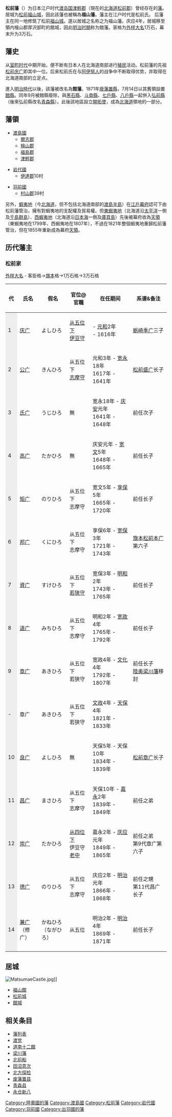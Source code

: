 {{Location map |Japan
|label=松前藩<br>外樣<br>1萬石(格)
|lat_deg=41|lat_min=25|lat_sec=49.17
|lon_deg=140|lon_min=6|lon_sec=30.96
|position=right
|width=300
|caption=松前藩的位置
|mark=Maru ni Takedabishi (No background and Black color drawing).svg
|marksize=30
}}
'''松前藩'''（{{jpn|j=松前藩|hg=まつまえはん|rm=Matsumae han|f=y}}）为日本江户时代[[渡岛国|渡岛国]][[津輕郡_(渡島國)|津輕郡]]（現在的[[北海道|北海道]][[松前郡|松前郡]]）曾经存在的[[藩_(日本)|藩]]。居城为[[松前城|松前福山城]]，因此該藩也被稱為'''福山藩'''。藩主在江户时代是松前氏。
后藩主在同一地修筑了松前[[福山城|福山城]]。遂以居城之名称之为福山藩。庆应4年，居城移至領内檜山郡厚沢部町的館城，因此[[明治时期|明治时期]]称为館藩。家格为[[外样大名|外样大名]]1万石，幕末升为3万石。

== 藩史 ==
从[[室町时代|室町时代]]中期开始，便不断有日本人在北海道南部进行[[殖民|殖民]]活动。松前藩的先祖[[松前庆广|松前庆广]]即其中一位。后来松前氏在与[[阿伊努人|阿伊努人]]的战争中不断取得优势，并取得在北海道南部的立足点。

進入[[明治時代|明治時代]]以後，該藩被改名為'''館藩'''。1871年[[廢藩置縣|廢藩置縣]]，7月14日以其舊領設置[[館縣|館縣]]。同年9月被館縣廢除，與[[黑石縣|黑石縣]]、[[斗南縣|斗南縣]]、[[七戶縣|七戶縣]]、[[八戶縣|八戶縣]]一起併入[[弘前縣|弘前縣]]（後來弘前縣改名[[青森縣|青森縣]]）。此後該地區設立[[開拓使|開拓使]]，成為[[北海道|北海道]]領地的一部分。

== 藩領 ==
*[[渡島國|渡島國]]
**[[爾志郡|爾志郡]]
**[[檜山郡|檜山郡]]
**[[福島郡|福島郡]]
**[[津輕郡_(渡島國)|津輕郡]]

*[[岩代國|岩代國]]
**[[伊達郡|伊達郡]]10村

*[[羽前國|羽前國]]
**[[村山郡|村山郡]]39村

另外，[[蝦夷地|蝦夷地]]（今[[北海道|北海道]]，但不包括北海道南部的[[渡島半島|渡島半島]]）在[[江戶幕府|江戶幕府]]認可下由松前藩管治，擁有對蝦夷地的支配權及貿易權。但[[東蝦夷地|東蝦夷地]]（北海道沿[[太平洋|太平洋]]一側及[[千島群島|千島群島]]）、[[西蝦夷地|西蝦夷地]]（北海道沿[[日本海|日本海]]一側及[[庫頁島|庫頁島]]）先後被幕府收為[[天領|天領]]（東蝦夷地在1799年、西蝦夷地在1807年），不過在1821年整個蝦夷地重歸松前藩管治，但在1855年重新成為幕府[[天領|天領]]。

==历代藩主 ==
=== 松前家 ===
[[外样大名|外样大名]] - 客臣格→[[旗本|旗本]]格→1万石格→3万石格
{| class="wikitable" border="1" frame="box" rules="all" cellspacing="0" cellpadding="3" 
|- style="background:#eee"
! 代
! 氏名
! 假名
! 官位@官職
! 在任期间
! 系谱&备注
|-
! style="background:#eee"|1
|[[松前庆广|庆广]]
|よしひろ
|[[从五位|从五位下]]<br>[[伊豆国|伊豆守]]
| - [[元和_(日本)|元和]]2年<br> - 1616年
|[[蛎崎季广|蛎崎季广]]三子
|-
! style="background:#eee"|2
|[[松前公广|公广]]
|きんひろ
|从五位下<br>[[志摩国|志摩守]]
|元和3年 - [[宽永|宽永]]18年<br>1617年 - 1641年
|[[松前盛广|松前盛广]]长子
|-
! style="background:#eee"|3
|[[松前氏广|氏广]]
|うじひろ
|無
|宽永18年 - [[慶安_(後光明天皇)|庆安]]元年<br>1641年 - 1648年
|前任次子
|-
! style="background:#eee"|4
|[[松前高广|高广]]
|たかひろ
|無
|庆安元年 - [[宽文|宽文]]5年<br>1648年 - 1665年
|前任长子
|-
! style="background:#eee"|5
|[[松前矩广|矩广]]
|のりひろ
|从五位下<br>志摩守
|宽文5年 - [[享保|享保]]5年<br>1665年 - 1720年
|前任长子
|-
! style="background:#eee"|6
|[[松前邦广|邦广]]
|くにひろ
|从五位下<br>志摩守
|享保6年 - [[宽保|宽保]]3年<br>1721年 - 1743年
|[[旗本|旗本]][[松前本广|松前本广]]第六子
|-
! style="background:#eee"|7
|[[松前資广|資广]]
|すけひろ
|从五位下<br>[[若狭国|若狭守]]
|宽保3年 - [[明和_(年號)|明和]]2年<br>1743年 - 1765年
|前任长子
|-
! style="background:#eee"|8
|[[松前道广|道广]]
|みちひろ
|从五位下<br>志摩守
|明和2年 - [[宽政|宽政]]4年<br>1765年 - 1792年
|前任长子
|-
! style="background:#eee"|9
|[[松前章广|章广]]
|あきひろ
|从五位下<br>若狭守
|宽政4年 - [[文化_(年号)|文化]]4年<br>1792年 - 1807年
|前任长子<br>[[陸奥国|陸奥]][[梁川藩|梁川藩]]移封
|-
! style="background:#eee"|-
|章广
|あきひろ
|从五位下<br>若狭守
|[[文政|文政]]4年 - [[天保_(日本)|天保]]4年<br>1821年 - 1833年
|
|-
! style="background:#eee"|10
|[[松前良广|良广]]
|よしひろ
|無
|天保5年 - 天保10年<br>1834年 - 1839年
|[[松前章广|松前章广]]长子
|-
! style="background:#eee"|11
|[[松前昌广|昌广]]
|まさひろ
|从五位下<br>志摩守
|天保10年 - [[嘉永_(日本)|嘉永]]2年<br>1839年 - 1849年
|前任之弟
|-
! style="background:#eee"|12
|[[松前崇广|崇广]]
|たかひろ
|[[从四位|从四位下]]<br>伊豆守<br>[[老中|老中]]
|嘉永2年 - [[庆应|庆应]]元年<br>1849年 - 1865年
|前任之弟<br>第9代章广第六子
|-
! style="background:#eee"|13
|[[松前德广|德广]]
|のりひろ
|从五位下<br>志摩守
|庆应2年 - [[明治|明治]]元年<br>1866年 - 1868年
|前任之甥<br>第11代昌广长子
|-
! style="background:#eee"|14
|[[松前修广|兼广]]<br>（修广）
|かねひろ<br>（ながひろ）
|从五位
|明治2年 - [[明治|明治]]4年<br>1869年 - 1871年
|前任长子
|}

== 居城 ==
[[File:MatsumaeCastle.jpg|thumb]]]]
*[[福山館|福山館]]
*[[松前城|松前城]]
*[[館城|館城]]

== 相关条目 ==
*[[藩列表|藩列表]]
*[[渡党|渡党]]
*[[道南十二館|道南十二館]]
*[[梁川藩|梁川藩]]
*[[北前船|北前船]]
*[[田沼意次|田沼意次]]
*[[北方探检|北方探检]]
*[[废藩置县|废藩置县]]
*[[青森县|青森县]]
*[[永仓新八|永仓新八]]

{{奧羽越列藩同盟}}
{{江戶時代的藩}}

[[Category:陸奧國的藩|Category:陸奧國的藩]]
[[Category:渡島國|Category:渡島國]]
[[Category:松前藩|Category:松前藩]]
[[Category:岩代國|Category:岩代國]]
[[Category:羽前國|Category:羽前國]]
[[Category:出羽國的藩|Category:出羽國的藩]]